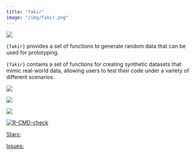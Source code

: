 ```yaml
---
title: "fakir"
image: "/img/fakir.png"
---
```


::: {.grid}

::: {.g-col-6}

![](/img/fakir.png)

:::

::: {.g-col-6}

`{fakir}` provides a set of functions to generate random data that can be used for prototyping.

`{fakir}` contains a set of functions for creating synthetic datasets that mimic real-world data, allowing users to test their code under a variety of different scenarios.

<div align = "center">

<img src = "https://lifecycle.r-lib.org/articles/figures/lifecycle-stable.svg">

<a  target = "_blank" href="https://CRAN.R-project.org/package=fakir">
<img src = "https://www.r-pkg.org/badges/version/fakir">
</a>

<a  target = "_blank" href="https://cranlogs.r-pkg.org/downloads/total/last-month/fakir">
  <img src = "https://cranlogs.r-pkg.org/badges/fakir">
</a>

<a  target = "_blank" href="https://github.com/ThinkR-open/fakir/actions">
 <img src="https://github.com/ThinkR-open/fakir/workflows/R-CMD-check/badge.svg" alt="R-CMD-check"/>
</a>

<a class="github-button"  target = "_blank" href="https://github.com/ThinkR-open/fakir" data-icon="octicon-star" data-show-count="true" aria-label="Star this on GitHub">Stars:</a>

<a class="github-button"  target = "_blank" href="https://github.com/ThinkR-open/fakir/issues" data-icon="octicon-issue-opened"  data-show-count="true" aria-label="Issue buttons/github-buttons on GitHub">Issues: </a>
</div>

:::

:::


<script async defer src="https://buttons.github.io/buttons.js"></script>
